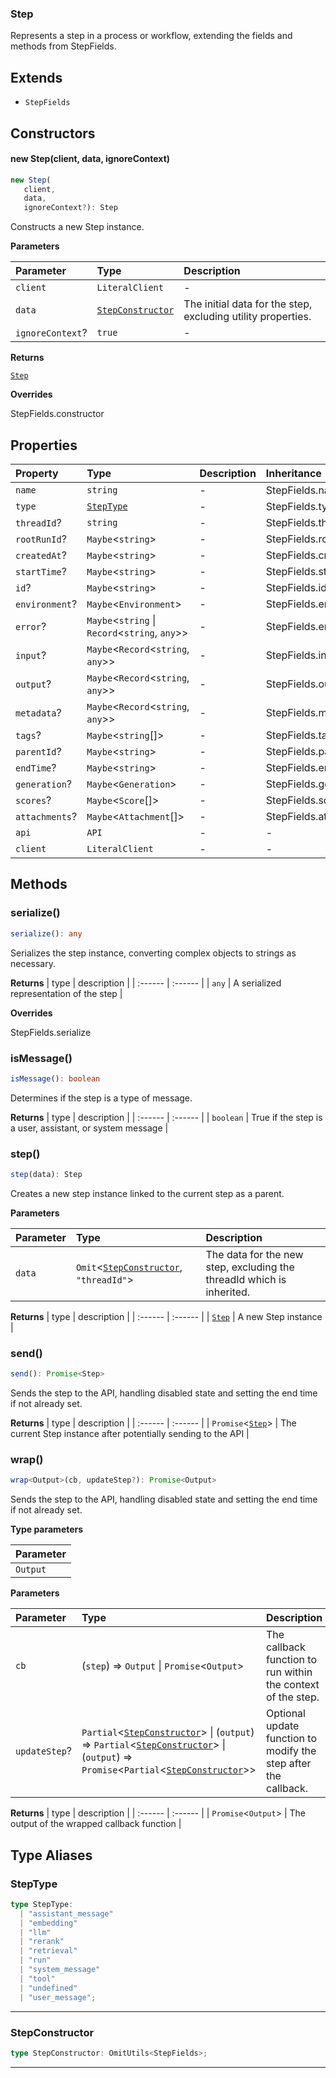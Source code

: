 ### Step

Represents a step in a process or workflow, extending the fields and methods from StepFields.

## Extends

- `StepFields`

## Constructors

#### new Step(client, data, ignoreContext)

```ts
new Step(
   client, 
   data, 
   ignoreContext?): Step
```

Constructs a new Step instance.

**Parameters**

| Parameter | Type | Description |
| :------ | :------ | :------ |
| `client` | `LiteralClient` | - |
| `data` | [`StepConstructor`](README.md#stepconstructor) | The initial data for the step, excluding utility properties. |
| `ignoreContext`? | `true` | - |

**Returns**

[`Step`](README.md#step)

**Overrides**

StepFields.constructor

## Properties

| Property | Type | Description | Inheritance |
| :------ | :------ | :------ | :------ |
| `name` | `string` | - | StepFields.name |
| `type` | [`StepType`](README.md#steptype) | - | StepFields.type |
| `threadId`? | `string` | - | StepFields.threadId |
| `rootRunId`? | `Maybe`\<`string`\> | - | StepFields.rootRunId |
| `createdAt`? | `Maybe`\<`string`\> | - | StepFields.createdAt |
| `startTime`? | `Maybe`\<`string`\> | - | StepFields.startTime |
| `id`? | `Maybe`\<`string`\> | - | StepFields.id |
| `environment`? | `Maybe`\<`Environment`\> | - | StepFields.environment |
| `error`? | `Maybe`\<`string` \| `Record`\<`string`, `any`\>\> | - | StepFields.error |
| `input`? | `Maybe`\<`Record`\<`string`, `any`\>\> | - | StepFields.input |
| `output`? | `Maybe`\<`Record`\<`string`, `any`\>\> | - | StepFields.output |
| `metadata`? | `Maybe`\<`Record`\<`string`, `any`\>\> | - | StepFields.metadata |
| `tags`? | `Maybe`\<`string`[]\> | - | StepFields.tags |
| `parentId`? | `Maybe`\<`string`\> | - | StepFields.parentId |
| `endTime`? | `Maybe`\<`string`\> | - | StepFields.endTime |
| `generation`? | `Maybe`\<`Generation`\> | - | StepFields.generation |
| `scores`? | `Maybe`\<`Score`[]\> | - | StepFields.scores |
| `attachments`? | `Maybe`\<`Attachment`[]\> | - | StepFields.attachments |
| `api` | `API` | - | - |
| `client` | `LiteralClient` | - | - |

## Methods

### serialize()

```ts
serialize(): any
```

Serializes the step instance, converting complex objects to strings as necessary.

**Returns**
| type | description |
| :------ | :------ |
| `any` | A serialized representation of the step |

**Overrides**

StepFields.serialize

### isMessage()

```ts
isMessage(): boolean
```

Determines if the step is a type of message.

**Returns**
| type | description |
| :------ | :------ |
| `boolean` | True if the step is a user, assistant, or system message |

### step()

```ts
step(data): Step
```

Creates a new step instance linked to the current step as a parent.

**Parameters**

| Parameter | Type | Description |
| :------ | :------ | :------ |
| `data` | `Omit`\<[`StepConstructor`](README.md#stepconstructor), `"threadId"`\> | The data for the new step, excluding the threadId which is inherited. |

**Returns**
| type | description |
| :------ | :------ |
| [`Step`](README.md#step) | A new Step instance |

### send()

```ts
send(): Promise<Step>
```

Sends the step to the API, handling disabled state and setting the end time if not already set.

**Returns**
| type | description |
| :------ | :------ |
| `Promise`\<[`Step`](README.md#step)\> | The current Step instance after potentially sending to the API |

### wrap()

```ts
wrap<Output>(cb, updateStep?): Promise<Output>
```

Sends the step to the API, handling disabled state and setting the end time if not already set.

**Type parameters**

| Parameter |
| :------ |
| `Output` |

**Parameters**

| Parameter | Type | Description |
| :------ | :------ | :------ |
| `cb` | (`step`) => `Output` \| `Promise`\<`Output`\> | The callback function to run within the context of the step. |
| `updateStep`? | `Partial`\<[`StepConstructor`](README.md#stepconstructor)\> \| (`output`) => `Partial`\<[`StepConstructor`](README.md#stepconstructor)\> \| (`output`) => `Promise`\<`Partial`\<[`StepConstructor`](README.md#stepconstructor)\>\> | Optional update function to modify the step after the callback. |

**Returns**
| type | description |
| :------ | :------ |
| `Promise`\<`Output`\> | The output of the wrapped callback function |

## Type Aliases

### StepType

```ts
type StepType: 
  | "assistant_message"
  | "embedding"
  | "llm"
  | "rerank"
  | "retrieval"
  | "run"
  | "system_message"
  | "tool"
  | "undefined"
  | "user_message";
```

***

### StepConstructor

```ts
type StepConstructor: OmitUtils<StepFields>;
```

***
